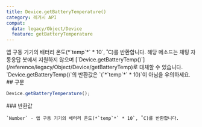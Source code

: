 ```yaml
---
title: Device.getBatteryTemperature()
category: 레거시 API
compat:
  data: legacy/Object/Device
  feature: getBatteryTemperature
---
```


<Section>
  앱 구동 기기의 배터리 온도(*`temp`*` * 10`, ˚C)를 반환합니다. 해당 메소드는 채팅 자동응답 봇에서 지원하지 않으며
  [`Device.getBatteryTemp()`](/reference/legacy/Object/Device/getBatteryTemp)로 대체할 수 있습니다. `Device.getBatteryTemp()`의 반환값은 `(`*`temp`*` *
  10)`이 아님을 유의하세요.
</Section>
<Section>
  ## 구문

  ~~~js
  Device.getBatteryTemperature();
  ~~~

  <Section>
    ### 반환값

    `Number` - 앱 구동 기기의 배터리 온도(*`temp`*` * 10`, ˚C)를 반환합니다.
  </Section>
</Section>